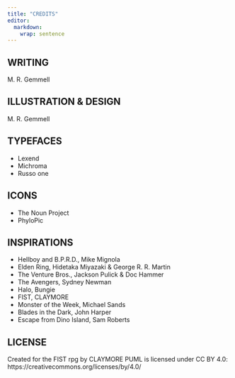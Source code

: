 ```yaml
---
title: "CREDITS"
editor: 
  markdown: 
    wrap: sentence
---
```


## WRITING
M. R. Gemmell

## ILLUSTRATION & DESIGN
M. R. Gemmell

## TYPEFACES

- Lexend
- Michroma
- Russo one

## ICONS

- The Noun Project
- PhyloPic

## INSPIRATIONS
- Hellboy and B.P.R.D., Mike Mignola
- Elden Ring, Hidetaka Miyazaki & George R. R. Martin
- The Venture Bros., Jackson Pulick & Doc Hammer
- The Avengers, Sydney Newman
- Halo, Bungie
- FIST, CLAYMORE
- Monster of the Week, Michael Sands
- Blades in the Dark, John Harper 
- Escape from Dino Island, Sam Roberts

## LICENSE

Created for the FIST rpg by CLAYMORE
PUML is licensed under CC BY 4.0:
https://creativecommons.org/licenses/by/4.0/

